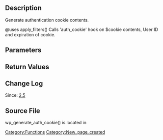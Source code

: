 == Description ==

Generate authentication cookie contents.

@uses apply_filters() Calls 'auth_cookie' hook on $cookie contents, User ID
and expiration of cookie.

== Parameters ==

{{Parameter|$user_id|integer|User ID|required}}

{{Parameter|$expiration|integer|Cookie expiration in seconds|required}}

{{Parameter|$scheme|string|Optional. The cookie scheme to use: auth, secure_auth, or logged_in|optional|auth}}

== Return Values ==

{{Return||string|Authentication cookie contents}}

== Change Log ==

Since: [[Version 2.5|2.5]]

== Source File ==

wp_generate_auth_cookie() is located in {{Trac|wp-includes/pluggable.php}}

[[Category:Functions]]

[[Category:New_page_created]]